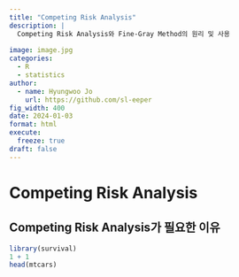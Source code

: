 ```yaml
---
title: "Competing Risk Analysis"
description: |
  Competing Risk Analysis와 Fine-Gray Method의 원리 및 사용
  
image: image.jpg
categories:
  - R
  - statistics
author:
  - name: Hyungwoo Jo
    url: https://github.com/sl-eeper
fig_width: 400
date: 2024-01-03
format: html
execute:
  freeze: true
draft: false
---
```


# Competing Risk Analysis 

## Competing Risk Analysis가 필요한 이유 

```r
library(survival)
1 + 1
head(mtcars)
```
